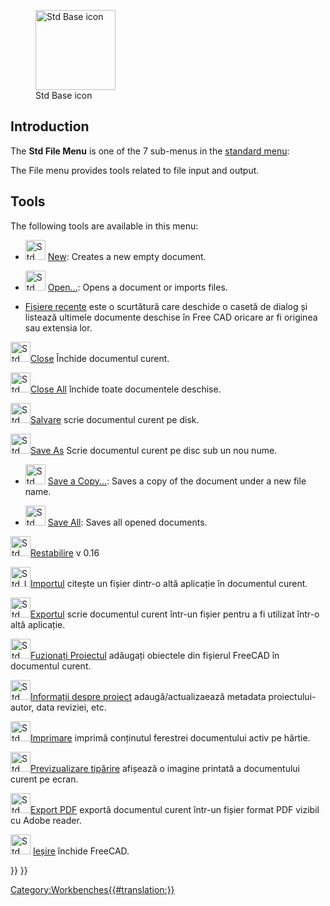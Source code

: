<languages/>

{{Docnav
|
|[[Std_Edit_Menu|Std Edit Menu]]
|[[Std_Base|Std Base]]
|IconL=
|IconR=
|IconC=Freecad.svg
}}

[[Image:Freecad.svg|thumb|128px|Std Base icon]]

{{TOCright}}

==Introduction==

The '''Std File Menu''' is one of the 7 sub-menus in the [[Standard_Menu|standard menu]]:

<!--Please keep info below synchronized with Std_Base, Standard_Menu, Std_File_Menu etc.-->
{{StdMenu
|
[[Std_File_Menu|File]]
&nbsp;&nbsp;&nbsp;
[[Std_Edit_Menu|Edit]]
&nbsp;&nbsp;&nbsp;
[[Std_View_Menu|View]]
&nbsp;&nbsp;&nbsp;
[[Std_Tools_Menu|Tools]]
&nbsp;&nbsp;&nbsp;
[[Std_Macro_Menu|Macro]]
&nbsp;&nbsp;&nbsp;
[[Std_Windows_Menu|Windows]]
&nbsp;&nbsp;&nbsp;
[[Std_Help_Menu|Help]]
}}

<!--Please keep info below synchronized with Standard_Menu-->
The File menu provides tools related to file input and output.

==Tools==
<!--Info mostly copied from the sToolTipText/sStatusTip text see src-->

The following tools are available in this menu:

* [[File:Std_New.svg|32px]] [[Std_New|New]]: Creates a new empty document.

* [[File:Std_Open.svg|32px]] [[Std_Open|Open...]]: Opens a document or imports files.

<div class="mw-translate-fuzzy">
* [[Std_RecentFiles/ro|Fișiere recente]] este o scurtătură care deschide o casetă de dialog și listează ultimele documente deschise în Free CAD oricare ar fi originea sau extensia lor.
</div>

<div class="mw-translate-fuzzy">
[[File:Std_CloseActiveWindow.svg|32px]][[Std_CloseActiveWindow/ro|Close]] Închide documentul curent.
</div>

<div class="mw-translate-fuzzy">
[[File:Std_CloseAllWindows.svg|32px]][[Std_CloseAllWindows/ro|Close All]] închide toate documentele deschise.
</div>

<div class="mw-translate-fuzzy">
[[File:Std_Save.png|32px]][[Std_Save/ro|Salvare]] scrie documentul curent pe disk.
</div>

<div class="mw-translate-fuzzy">
[[File:Std_SaveAs.png|32px]][[Std_SaveAs/ro|Save As]] Scrie documentul curent pe disc sub un nou nume.
</div>

* [[File:Std_SaveCopy.svg|32px]] [[Std_SaveCopy/ro|Save a Copy...]]: Saves a copy of the document under a new file name.

* [[File:Std_SaveAll.svg|32px]] [[Std_SaveAll|Save All]]: Saves all opened documents.

<div class="mw-translate-fuzzy">
[[File:Std_Revert.svg|32px]][[Std_Revert/ro|Restabilire]] v 0.16
</div>

<div class="mw-translate-fuzzy">
[[File:Std_Import.png|32px]][[Std_Import/ro|Importul]] citește un fișier dintr-o altă aplicație în documentul curent.
</div>

<div class="mw-translate-fuzzy">
[[File:Std_Export.png|32px]][[Std_Export/ro|Exportul]] scrie documentul curent într-un fișier pentru a fi utilizat într-o altă aplicație.
</div>

[[File:Std_MergeProjects.svg|32px]][[Std_MergeProject/ro|Fuzionați Proiectul]] adăugați obiectele din fișierul FreeCAD în documentul curent.

<div class="mw-translate-fuzzy">
[[File:Std_ProjectInfo.png|32px]][[Std_ProjectInfo/ro|Informații despre proiect]] adaugă/actualizaează metadata proiectului- autor, data reviziei, etc.
</div>

<div class="mw-translate-fuzzy">
[[File:Std_Print.png|32px]][[Std_Print/ro|Imprimare]] imprimă conținutul ferestrei documentului activ pe hârtie.
</div>

<div class="mw-translate-fuzzy">
[[File:Std_PrintPreview.png|32px]][[Std_PrintPreview/ro|Previzualizare tipărire]] afișează o imagine printată a documentului curent pe ecran.
</div>

<div class="mw-translate-fuzzy">
[[File:Std_PrintPdf.png|32px]][[Std_PrintPdf/ro|Export PDF]] exportă documentul curent  într-un fișier format PDF vizibil cu Adobe reader.
</div>

[[File:Std_Quit.svg|32px]] [[Std_Quit/ro|Ieșire]] închide FreeCAD.


{{Docnav
|
|[[Std_Edit_Menu|Std Edit Menu]]
|[[Std_Base|Std Base]]
|IconL=
|IconR=
|IconC=Freecad.svg
}}

{{Std_Base_navi{{#translation:}}}}
{{Userdocnavi{{#translation:}}}}
[[Category:Workbenches{{#translation:}}]]